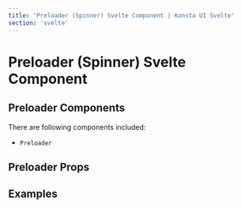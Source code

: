 ```yaml
---
title: 'Preloader (Spinner) Svelte Component | Konsta UI Svelte'
section: 'svelte'
---
```



# Preloader (Spinner) Svelte Component

## Preloader Components

There are following components included:

- `Preloader`

## Preloader Props

<PreloaderProps />

## Examples

<PopoverExample />
